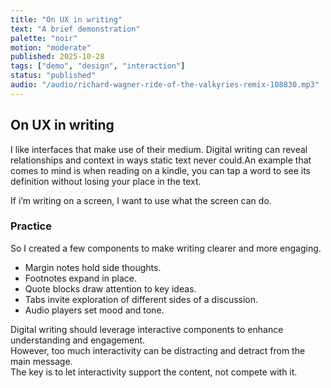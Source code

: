 ```yaml
---
title: "On UX in writing"
text: "A brief demonstration"
palette: "noir"
motion: "moderate"
published: 2025-10-28
tags: ["demo", "design", "interaction"]
status: "published"
audio: "/audio/richard-wagner-ride-of-the-valkyries-remix-108830.mp3"
---
```



## On <DefinitionPopover subtitle="User Experience, meaning the overall experience a person has when interacting with a product, system, or service">UX</DefinitionPopover> in writing
  
I like interfaces that make use of their medium. Digital writing can reveal relationships and context in ways static text never could.<MarginNote side="right">An example that comes to mind is when reading on a kindle, you can tap a word to see its definition without losing your place in the text.</MarginNote>

If i’m writing on a screen, I want to use what the screen can do.

### Practice

So I created a few components to make writing clearer and more engaging.

- Margin notes hold side thoughts.
- Footnotes expand in place.
- Quote blocks draw attention to key ideas.
- Tabs invite exploration of different sides of a discussion.
- Audio players set mood and tone.

<DialecticTabs>
  <div slot="thesis">
    Digital writing should leverage interactive components to enhance understanding and engagement.
  </div>
  <div slot="antithesis">
    However, too much interactivity can be distracting and detract from the main message.
  </div>
  <div slot="synthesis">
    The key is to let interactivity support the content, not compete with it.
  </div>
</DialecticTabs>
